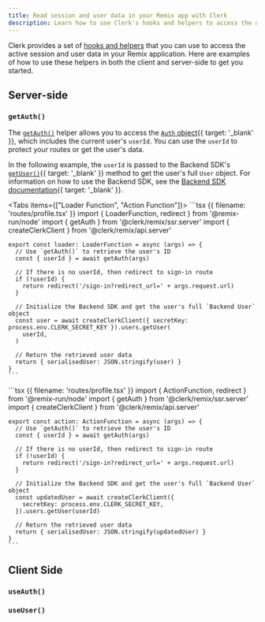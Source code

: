 ```yaml
---
title: Read session and user data in your Remix app with Clerk
description: Learn how to use Clerk's hooks and helpers to access the active session and user data in your Remix application.
---
```


Clerk provides a set of [hooks and helpers](/docs/references/remix/overview) that you can use to access the active session and user data in your Remix application. Here are examples of how to use these helpers in both the client and server-side to get you started.

## Server-side

### `getAuth()`

The [`getAuth()`](/docs/references/remix/overview#get-auth) helper allows you to access the [`Auth` object](/docs/references/backend/types/auth-object){{ target: '_blank' }}, which includes the current user's `userId`. You can use the `userId` to protect your routes or get the user's data.

In the following example, the `userId` is passed to the Backend SDK's [`getUser()`](/docs/references/backend/user/get-user){{ target: '_blank' }} method to get the user's full `User` object. For information on how to use the Backend SDK, see the [Backend SDK documentation](/docs/references/backend/quickstart){{ target: '_blank' }}.

<Tabs items={["Loader Function", "Action Function"]}>
  <Tab>
    ```tsx {{ filename: 'routes/profile.tsx' }}
    import { LoaderFunction, redirect } from '@remix-run/node'
    import { getAuth } from '@clerk/remix/ssr.server'
    import { createClerkClient } from '@clerk/remix/api.server'

    export const loader: LoaderFunction = async (args) => {
      // Use `getAuth()` to retrieve the user's ID
      const { userId } = await getAuth(args)

      // If there is no userId, then redirect to sign-in route
      if (!userId) {
        return redirect('/sign-in?redirect_url=' + args.request.url)
      }

      // Initialize the Backend SDK and get the user's full `Backend User` object
      const user = await createClerkClient({ secretKey: process.env.CLERK_SECRET_KEY }).users.getUser(
        userId,
      )

      // Return the retrieved user data
      return { serialisedUser: JSON.stringify(user) }
    }
    ```
  </Tab>

  <Tab>
    ```tsx {{ filename: 'routes/profile.tsx' }}
    import { ActionFunction, redirect } from '@remix-run/node'
    import { getAuth } from '@clerk/remix/ssr.server'
    import { createClerkClient } from '@clerk/remix/api.server'

    export const action: ActionFunction = async (args) => {
      // Use `getAuth()` to retrieve the user's ID
      const { userId } = await getAuth(args)

      // If there is no userId, then redirect to sign-in route
      if (!userId) {
        return redirect('/sign-in?redirect_url=' + args.request.url)
      }

      // Initialize the Backend SDK and get the user's full `Backend User` object
      const updatedUser = await createClerkClient({
        secretKey: process.env.CLERK_SECRET_KEY,
      }).users.getUser(userId)

      // Return the retrieved user data
      return { serialisedUser: JSON.stringify(updatedUser) }
    }
    ```
  </Tab>
</Tabs>

## Client Side

### `useAuth()`

<Include src="_partials/hooks/use-auth" />

### `useUser()`

<Include src="_partials/hooks/use-user" />
